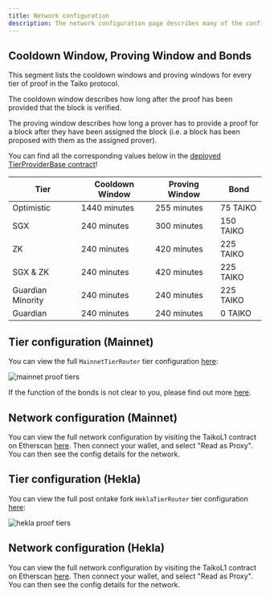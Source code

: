 ```yaml
---
title: Network configuration
description: The network configuration page describes many of the configuration details of the network.
---
```



## Cooldown Window, Proving Window and Bonds

This segment lists the cooldown windows and proving windows for every tier of proof in the Taiko protocol.

The cooldown window describes how long after the proof has been provided that the block is verified.

The proving window describes how long a prover has to provide a proof for a block after they have been assigned the block (i.e. a block has been proposed with them as the assigned prover).

You can find all the corresponding values below in the [deployed TierProviderBase contract](https://github.com/taikoxyz/taiko-mono/blob/main/packages/protocol/deployments/mainnet-contract-logs-L1.md#tier_router)!

| Tier              | Cooldown Window | Proving Window | Bond      |
| ----------------- | --------------- | -------------- | --------- |
| Optimistic        | 1440 minutes    | 255 minutes    | 75 TAIKO  |
| SGX               | 240 minutes     | 300 minutes    | 150 TAIKO |
| ZK                | 240 minutes     | 420 minutes    | 225 TAIKO |
| SGX & ZK          | 240 minutes     | 420 minutes    | 225 TAIKO |
| Guardian Minority | 240 minutes     | 240 minutes    | 225 TAIKO |
| Guardian          | 240 minutes     | 240 minutes    | 0 TAIKO   |

## Tier configuration (Mainnet)

You can view the full `MainnetTierRouter` tier configuration [here](https://etherscan.io/address/0x394E30d83d020469a1F8b16E89D7fD5FdB1935b0#code):

![mainnet proof tiers](~/assets/content/docs/network-reference/proof-tier-config-mn.webp)

If the function of the bonds is not clear to you, please find out more [here](/resources/terminology#bonding-related).

## Network configuration (Mainnet)

You can view the full network configuration by visiting the TaikoL1 contract on Etherscan [here](https://etherscan.io/address/0x06a9Ab27c7e2255df1815E6CC0168d7755Feb19a#readProxyContract). Then connect your wallet, and select "Read as Proxy". You can then see the config details for the network.

## Tier configuration (Hekla)

You can view the full post ontake fork `HeklaTierRouter` tier configuration [here](https://holesky.etherscan.io/address/0x98d4FaD098526c4582063FA588C5e96229270366#code):

![hekla proof tiers](~/assets/content/docs/network-reference/proof-tier-config-hekla.webp)

## Network configuration (Hekla)

You can view the full network configuration by visiting the TaikoL1 contract on Etherscan [here](https://holesky.etherscan.io/address/0x79C9109b764609df928d16fC4a91e9081F7e87DB#readProxyContract). Then connect your wallet, and select "Read as Proxy". You can then see the config details for the network.
